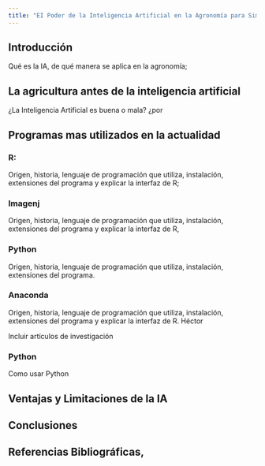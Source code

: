 ```yaml
---
title: "EI Poder de la Inteligencia Artificial en la Agronomía para Simplificar la Vida"
---
```


## Introducción

Qué es la IA, de qué manera se aplica en la agronomía;

## La agricultura antes de la inteligencia artificial

¿La Inteligencia Artificial es buena o mala? ¿por

## Programas mas utilizados en la actualidad

### R: 

Origen, historia, lenguaje de programación que utiliza, instalación, extensiones del programa y explicar la interfaz de R;

### Imagenj 

Origen, historia, lenguaje de programación que utiliza, instalación,
extensiones del programa y explicar la interfaz de R,

### Python

Origen, historia, lenguaje de programación que utiliza, instalación, extensiones del programa.

### Anaconda

Origen, historia, lenguaje de programación que utiliza, instalación,
extensiones del programa y explicar la interfaz de R. Héctor

Incluir artículos de investigación

### Python

Como usar Python 

 
## Ventajas y Limitaciones de la IA

## Conclusiones

## Referencias Bibliográficas,